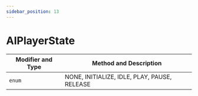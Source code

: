 ```yaml
---
sidebar_position: 13
---
```


# AIPlayerState

| Modifier and Type | Method and Description |
| ----------------- | ---------------------- |
| `enum`   | NONE, INITIALIZE, IDLE, PLAY, PAUSE, RELEASE |

